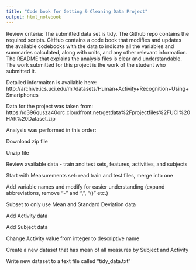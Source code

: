---
title: "Code book for Getting & Cleaning Data Project"
output: html_notebook
---

Review criteria:
The submitted data set is tidy.
The Github repo contains the required scripts.
GitHub contains a code book that modifies and updates the available codebooks with the data to indicate all the variables and summaries calculated, along with units, and any other relevant information.
The README that explains the analysis files is clear and understandable.
The work submitted for this project is the work of the student who submitted it.

Detailed informaiton is available here:
http://archive.ics.uci.edu/ml/datasets/Human+Activity+Recognition+Using+Smartphones

Data for the project was taken from:
https://d396qusza40orc.cloudfront.net/getdata%2Fprojectfiles%2FUCI%20HAR%20Dataset.zip




Analysis was performed in this order:

Download zip file

Unzip file

Review available data - train and test sets, features, activities, and subjects

Start with Measurements set: read train and test files, merge into one

Add variable names and modify for easier understanding (expand abbreviations, remove "-" and ",", "()" etc.)

Subset to only use Mean and Standard Deviation data

Add Activity data

Add Subject data

Change Activity value from integer to descriptive name

Create a new dataset that has mean of all measures by Subject and Activity

Write new dataset to a text file called "tidy_data.txt"